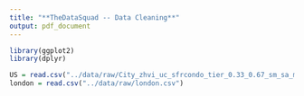 ```yaml
---
title: "**TheDataSquad -- Data Cleaning**"
output: pdf_document
---
```



```r
library(ggplot2)
library(dplyr)

US = read.csv("../data/raw/City_zhvi_uc_sfrcondo_tier_0.33_0.67_sm_sa_month.csv")
london = read.csv("../data/raw/london.csv")
```



```r

```

